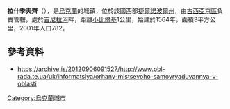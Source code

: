{{coord|49|13|33|N|26|5|59|E|scale:30000|display=title}}

'''拉什季夫齊'''（{{lang-uk|Раштівці}}），是[[烏克蘭|烏克蘭]]的城鎮，位於該國西部[[捷爾諾波爾州|捷爾諾波爾州]]，由[[古西亞京區|古西亞京區]]負責管轄，處於[[吉尼拉河_(茲布魯奇河支流)|吉尼拉河]]畔，距離[[小比爾基|小比爾基]]1公里，始建於1564年，面積3平方公里，2001年人口782。

==參考資料==
* https://archive.is/20120906091527/http://www.obl-rada.te.ua/uk/informatsiya/orhany-mistsevoho-samovryaduvannya-v-oblasti

{{Ukraine-geo-stub}}
[[Category:烏克蘭城市|Category:烏克蘭城市]]